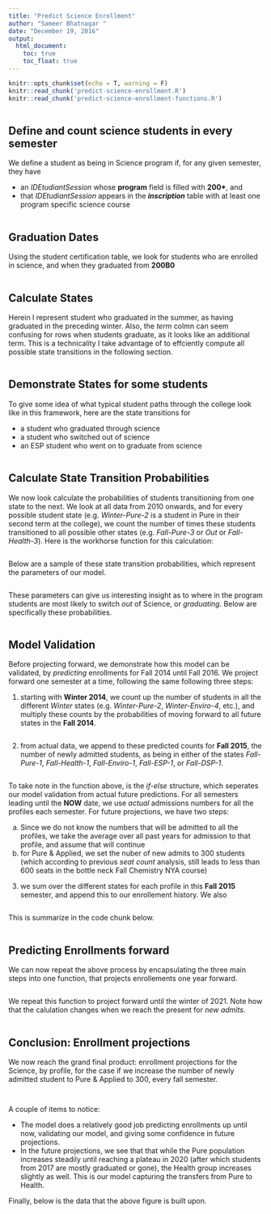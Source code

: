 ```yaml
---
title: "Predict Science Enrollment"
author: "Sameer Bhatnagar "
date: "December 19, 2016"
output:
  html_document:
    toc: true
    toc_float: true
---
```


```r
knitr::opts_chunk$set(echo = T, warning = F)
knitr::read_chunk('predict-science-enrollment.R')
knitr::read_chunk('predict-science-enrollment-functions.R')
```

```r
```

## Define and count science students in every semester
We define a student as being in Science program if, for any given semester, they have 

- an *IDEtudiantSession* whose __program__ field is filled with __200\*__, and
- that *IDEtudiantSession* appears in the __*inscription*__ table with at least one program specific science course

```r
```

## Graduation Dates
Using the student certification table, we look for students who are enrolled in science, and when they graduated from __200B0__
```r
```

## Calculate States
Herein I represent student who graduated in the summer, as having graduated in the preceding winter. Also, the _term_ colmn can seem confusing for rows when students graduate, as it looks like an additional term. This is a technicality I take advantage of to effciently compute all possible state transitions in the following section.

```r
```

## Demonstrate States for some students
To give some idea of what typical student paths through the college look like in this framework, here are the state transitions for 

- a student who graduated through science
- a student who switched out of science
- an ESP student who went on to graduate from science

```r
```


## Calculate State Transition Probabilities
We now look calculate the probabilities of students transitioning from one state to the next. We look at all data from 2010 onwards, and for every possible student state (e.g. _Winter-Pure-2_ is a student in Pure in their second term at the college), we count the number of times these students transitioned to all possible other states (e.g. _Fall-Pure-3_ or _Out_ or _Fall-Health-3_). Here is the workhorse function for this calculation:
```r
```

Below are a sample of these state transition probabilities, which represent the parameters of our model.

```r
```


These parameters can give us interesting insight as to where in the program students are most likely to switch _out_ of Science, or _graduating_. Below are specifically these probabilities.

```r
```

## Model Validation
Before projecting forward, we demonstrate how this model can be validated, by _predicting_ enrollments for Fall 2014 until Fall 2016. We project forward one semester at a time, following the same following three steps:

1. starting with __Winter 2014__, we count up the number of students in all the different _Winter_ states (e.g. _Winter-Pure-2_, _Winter-Enviro-4_, etc.), and multiply these counts by the probabilities of moving forward to all future states in the __Fall 2014__. 
``` r
```

2. from actual data, we append to these predicted counts for __Fall 2015__, the number of newly admitted students, as being in either of the states _Fall-Pure-1_, _Fall-Health-1_, _Fall-Enviro-1_, _Fall-ESP-1_, or _Fall-DSP-1_.

```r
```

To take note in the function above, is the _if-else_ structure, which seperates our model validation from actual future predictions. For all semesters leading until the __NOW__ date, we use _actual_ admissions numbers for all the profiles each semester. For future projections, we have two steps:

a. Since we do not know the numbers that will be admitted to all the profiles, we take the average over all past years for admission to that profile, and assume that will continue
b. for Pure & Applied, we set the nuber of new admits to 300 students (which according to previous _seat count_ analysis, still leads to less than 600 seats in the bottle neck Fall Chemistry NYA course)

3. we sum over the different states for each profile in this __Fall 2015__ semester, and append this to our enrollement history. We also 
```r
```

This is summarize in the code chunk below.

```r
```

## Predicting Enrollments forward
We can now repeat the above process by encapsulating the three main steps into one function, that projects enrollements one year forward.

```r
```

We repeat this function to project forward until the winter of 2021. Note how that the calulation changes when we reach the present for _new admits_.

```r
```

## Conclusion: Enrollment projections
We now reach the grand final product: enrollment projections for the Science, by profile, for the case if we increase the number of newly admitted student to Pure & Applied to 300, every fall semester.
```r
```
```r
```

A couple of items to notice:

- The model does a relatively good job predicting enrollments up until now, validating our model, and giving some confidence in future projections.
- In the future projections, we see that that while the Pure population increases steadily until reaching a plateau in 2020 (after which students from 2017 are mostly graduated or gone), the Health group increases slightly as well. This is our model capturing the transfers from Pure to Health.

Finally, below is the data that the above figure is built upon.
```r
```

